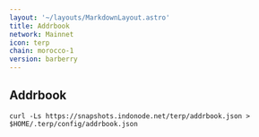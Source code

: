 ```yaml
---
layout: '~/layouts/MarkdownLayout.astro'
title: Addrbook
network: Mainnet
icon: terp
chain: morocco-1
version: barberry
---
```

## Addrbook

```
curl -Ls https://snapshots.indonode.net/terp/addrbook.json > $HOME/.terp/config/addrbook.json
```